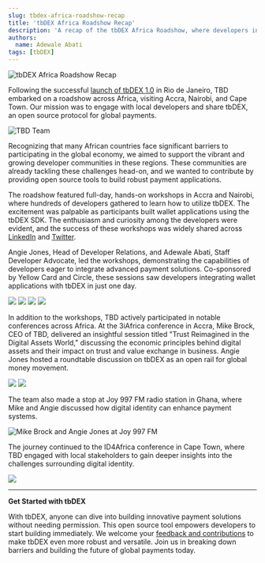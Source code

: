 ```yaml
---
slug: tbdex-africa-roadshow-recap
title: 'tbDEX Africa Roadshow Recap'
description: 'A recap of the tbDEX Africa Roadshow, where developers in Ghana and Kenya learned how to build payment applications with tbDEX'
authors:
  name: Adewale Abati
tags: [tbDEX]
---
```


<head>
  <meta property="og:title" content="tbDEX Africa Roadshow Recap" />
  <meta property="og:type" content="website" />
  <meta property="og:url" content='https://developer.tbd.website/blog/tbdex-africa-roadshow-recap' />
  <meta name="og:description" content="A recap of the tbDEX Africa Roadshow, where developers in Ghana and Kenya learned how to build payment applications with tbDEX" />
  <meta property="og:image" content="https://developer.tbd.website/assets/images/roadshow-group-2a17a2962abdcc9933a5cace9e348627.jpg" />

  <meta name="twitter:card" content="summary_large_image" />
  <meta property="twitter:domain" content="developer.tbd.website" />
  <meta name="twitter:site" content="@tbdevs" />
  <meta name="twitter:title" content="tbDEX Africa Roadshow Recap" />
  <meta property="twitter:url" content='https://developer.tbd.website/blog/tbdex-africa-roadshow-recap' />
  <meta name="twitter:description" content="A recap of the tbDEX Africa Roadshow, where developers in Ghana and Kenya learned how to build payment applications with tbDEX" />
  <meta name="twitter:image" content="https://developer.tbd.website/assets/images/roadshow-group-2a17a2962abdcc9933a5cace9e348627.jpg" />

  <link rel="apple-touch-icon" href="https://developer.tbd.website/img/tbd-fav-icon-main.png" />
</head>



![tbDEX Africa Roadshow Recap](/img/roadshow-group.jpg)


Following the successful [launch of tbDEX 1.0](/blog/tbdex-v1) in Rio de Janeiro, TBD embarked on a roadshow across Africa, visiting Accra, Nairobi, and Cape Town. 
Our mission was to engage with local developers and share tbDEX, an open source protocol for global payments.

<!--truncate-->

![TBD Team](/img/roadshow-tbd-team.jpg)

Recognizing that many African countries face significant barriers to participating in the global economy, we aimed to support the vibrant and growing developer communities in these regions. 
These communities are already tackling these challenges head-on, and we wanted to contribute by providing open source tools to build robust payment applications.

The roadshow featured full-day, hands-on workshops in Accra and Nairobi, where hundreds of developers gathered to learn how to utilize tbDEX. 
The excitement was palpable as participants built wallet applications using the tbDEX SDK. 
The enthusiasm and curiosity among the developers were evident, and the success of these workshops was widely shared across [LinkedIn](https://www.linkedin.com/feed/update/urn:li:activity:7199777112713486337/?updateEntityUrn=urn%3Ali%3Afs_feedUpdate%3A%28V2%2Curn%3Ali%3Aactivity%3A7199777112713486337%29) and [Twitter](https://x.com/yellowcard_app/status/1795385010117386749).

<div className="grid grid-cols-1 desktop:grid-cols-2 gap-4 pt-6">
  <TweetEmbed tweetId="1794038435218387164" />
  <TweetEmbed tweetId="1794018057012072690" />
</div>

Angie Jones, Head of Developer Relations, and Adewale Abati, Staff Developer Advocate, led the workshops, demonstrating the capabilities of developers eager to integrate advanced payment solutions. 
Co-sponsored by Yellow Card and Circle, these sessions saw developers integrating wallet applications with tbDEX in just one day.

<div className="grid grid-cols-1 desktop:grid-cols-2 gap-4 pt-6">
  <img src="/img/roadshow-angie-teaching.jpg"/>
  <img src="/img/roadshow-ace-teaching.jpg"/>
  <img src="/img/roadshow-attendees-2.jpg"/>
  <img src="/img/roadshow-attendees.jpg"/>
</div>

In addition to the workshops, TBD actively participated in notable conferences across Africa. 
At the 3iAfrica conference in Accra, Mike Brock, CEO of TBD, delivered an insightful session titled "Trust Reimagined in the Digital Assets World," discussing the economic principles behind digital assets and their impact on trust and value exchange in business. 
Angie Jones hosted a roundtable discussion on tbDEX as an open rail for global money movement.

<div className="grid grid-cols-1 desktop:grid-cols-2 gap-4 pt-6">
  <img src="/img/roadshow-mike-stage.jpg"/>
  <img src="/img/roadshow-roundtable.jpg"/>
</div>

The team also made a stop at Joy 997 FM radio station in Ghana, where Mike and Angie discussed how digital identity can enhance payment systems.

![Mike Brock and Angie Jones at Joy 997 FM](/img/roadshow-joy997fm.jpg)


The journey continued to the ID4Africa conference in Cape Town, where TBD engaged with local stakeholders to gain deeper insights into the challenges surrounding digital identity.

![](/img/roadshow-id4africa.jpg)

----

**Get Started with tbDEX**

With tbDEX, anyone can dive into building innovative payment solutions without needing permission. 
This open source tool empowers developers to start building immediately. 
We welcome your [feedback and contributions](https://github.com/TBD54566975/tbdex) to make tbDEX even more robust and versatile. 
Join us in breaking down barriers and building the future of global payments today.
